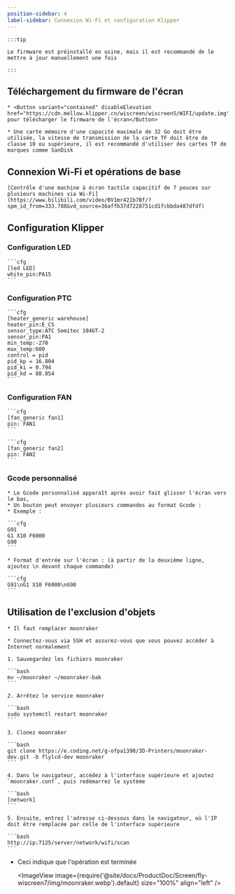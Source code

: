 ```yaml
---
position-sidebar: 4
label-sidebar: Connexion Wi-Fi et configuration Klipper
---
```


    :::tip

    Le firmware est préinstallé en usine, mais il est recommandé de le mettre à jour manuellement une fois

    :::

## Téléchargement du firmware de l'écran

    * <Button variant="contained" disableElevation href="https://cdn.mellow.klipper.cn/wiscreen/wiscreen5/WIFI/update.img">Cliquez pour télécharger le firmware de l'écran</Button>

    * Une carte mémoire d'une capacité maximale de 32 Go doit être utilisée, la vitesse de transmission de la carte TF doit être de classe 10 ou supérieure, il est recommandé d'utiliser des cartes TF de marques comme SanDisk

## Connexion Wi-Fi et opérations de base

    [Contrôle d'une machine à écran tactile capacitif de 7 pouces sur plusieurs machines via Wi-Fi](https://www.bilibili.com/video/BV1mr421b7Bf/?spm_id_from=333.788&vd_source=36affb37d7228751cd1fcbbda487dfdf)

## Configuration Klipper

### Configuration LED

    ```cfg
    [led LED]
    white_pin:PA15
    ```

### Configuration PTC

    ```cfg
    [heater_generic warehouse]
    heater_pin:E_CS
    sensor_type:ATC Semitec 104GT-2
    sensor_pin:PA1
    min_temp:-270
    max_temp:600
    control = pid
    pid_kp = 16.804
    pid_ki = 0.794
    pid_kd = 88.854
    ```

### Configuration FAN

    ```cfg
    [fan_generic fan1]
    pin: FAN1
    ```

    ```cfg
    [fan_generic fan2]
    pin: FAN2
    ```

 

### Gcode personnalisé

    * Le Gcode personnalisé apparaît après avoir fait glisser l'écran vers le bas,
    * Un bouton peut envoyer plusieurs commandes au format Gcode :
    * Exemple :

    ```cfg
    G91 
    G1 X10 F6000
    G90
    ```

    * Format d'entrée sur l'écran : (à partir de la deuxième ligne, ajoutez \n devant chaque commande)

    ```cfg
    G91\nG1 X10 F6000\nG90
    ```



## Utilisation de l'exclusion d'objets

    * Il faut remplacer moonraker

    * Connectez-vous via SSH et assurez-vous que vous pouvez accéder à Internet normalement

    1. Sauvegardez les fichiers moonraker

    ```bash
    mv ~/moonraker ~/moonraker-bak
    ```

    2. Arrêtez le service moonraker

    ```bash
    sudo systemctl restart moonraker
    ```

    3. Clonez moonraker

    ```bash
    git clone https://e.coding.net/g-ofpa1390/3D-Printers/moonraker-dev.git -b flylcd-dev moonraker
    ```

    4. Dans le navigateur, accédez à l'interface supérieure et ajoutez `moonraker.conf`, puis redémarrez le système

    ```bash
    [network]
    ```

    5. Ensuite, entrez l'adresse ci-dessous dans le navigateur, où l'IP doit être remplacée par celle de l'interface supérieure

    ```bash
    http://ip:7125/server/network/wifi/scan
    ```

* Ceci indique que l'opération est terminée
    
    <ImageView image={require('@site/docs/ProductDoc/Screen/fly-wiscreen7/img/moonraker.webp').default} size="100%" align="left" />

